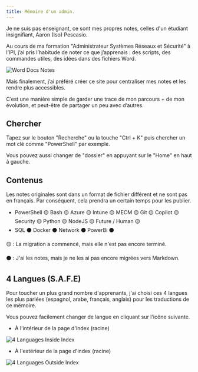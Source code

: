 ```yaml
---
title: Mémoire d'un admin.
---
```


<Callout type="warn">
Je ne suis pas enseignant, ce sont mes propres notes, celles d'un étudiant insignifiant, Aaron (Iso) Pescasio.
</Callout>

Au cours de ma formation \"Administrateur Systèmes Réseaux et Sécurité\" à l’IPI, j’ai pris l’habitude de noter ce que j’apprenais : des scripts, des commandes utiles, des idées dans des fichiers Word.

![Word Docs Notes](/images/word.png)

Mais finalement, j’ai préféré créer ce site pour centraliser mes notes et les rendre plus accessibles. 

C’est une manière simple de garder une trace de mon parcours + de mon évolution, et peut-être de partager un peu avec d’autres.
## Chercher 

Tapez sur le bouton "Recherche" ou la touche "Ctrl + K" puis chercher un mot clé comme "PowerShell" par exemple.

Vous pouvez aussi changer de "dossier" en appuyant sur le "Home" en haut à gauche.

## Contenus
Les notes originales sont dans un format de fichier différent et ne sont pas en français. Par conséquent, cela prendra un certain temps pour les publier.
- PowerShell 🟡
Bash 🟡
Azure 🟡
Intune 🟡
MECM 🟡
Git 🟡
Copilot 🟡
Security 🟡
Python 🟡
NodeJS 🟡
Future / Human 🟡
- SQL ⚫
Docker ⚫
Network ⚫
PowerBi ⚫

<Callout type="tip">
🟡 : La migration a commencé, mais elle n'est pas encore terminé.

⚫ : J'ai les notes, mais je ne les ai pas encore migrées vers Markdown.
</Callout>


## 4 Langues (S.A.F.E)

Pour toucher un plus grand nombre d'apprenants, j'ai choisi ces 4 langues les plus parlées (espagnol, arabe, français, anglais) pour les traductions de ce mémoire.

Vous pouvez facilement changer de langue en cliquant sur l'icône suivante.

- À l'intérieur de la page d'index (racine)

![4 Languages Inside Index](/images/4languages_inside_index.png)

- À l'extérieur de la page d'index (racine)

![4 Languages Outside Index](/images/4languages_outside_index.png)

<LearningCycle lang="fr" />
<CultureCycle lang="fr" />